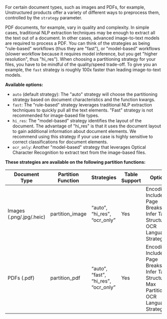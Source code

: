 
For certain document types, such as images and PDFs, for example, Unstructured products offer a variety of different
ways to preprocess them, controlled by the `strategy` parameter.

PDF documents, for example, vary in quality and complexity. In simple cases, traditional NLP extraction techniques may
be enough to extract all the text out of a document. In other cases, advanced image-to-text models are required
to process a PDF. You can think of the strategies as being "rule-based" workflows (thus they are "fast"), or
"model-based" workflows (slower workflow because it requires model inference, but you get "higher resolution", thus "hi_res").
When choosing a partitioning strategy for your files, you have to be mindful of the quality/speed trade-off.
To give you an example, the `fast` strategy is roughly 100x faster than leading image-to-text models.

**Available options:**

*   `auto` (default strategy): The "auto" strategy will choose the partitioning strategy based on document characteristics and the function kwargs.
*   `fast`:  The "rule-based" strategy leverages traditional NLP extraction techniques to quickly pull all the text elements. "Fast" strategy is not recommended for image-based file types.
*   `hi_res`: The "model-based" strategy identifies the layout of the document. The advantage of "hi_res" is that it uses the document layout to gain additional information about document elements. We recommend using this strategy if your use case is highly sensitive to correct classifications for document elements.
*   `ocr_only`: Another "model-based" strategy that leverages Optical Character Recognition to extract text from the image-based files.

**These strategies are available on the following partition functions:**

| Document Type            | Partition Function | Strategies                           | Table Support | Options                                                                                      |
|--------------------------|--------------------|--------------------------------------|---------------|----------------------------------------------------------------------------------------------|
| Images (.png/.jpg/.heic) | partition_image    | “auto”, “hi_res”, “ocr_only”         | Yes           | Encoding; Include Page Breaks; Infer Table Structure; OCR Languages, Strategy                |
| PDFs (.pdf)              | partition_pdf      | “auto”, “fast”, “hi_res”, “ocr_only” | Yes           | Encoding; Include Page Breaks; Infer Table Structure; Max Partition; OCR Languages, Strategy |